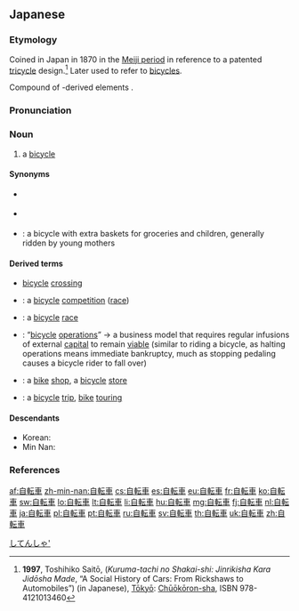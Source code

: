 ==Japanese==

===Etymology===
{{wikipedia|lang=ja}}
{{ja-kanjitab|じ|てん|しゃ|yomi=o}}
Coined in Japan in 1870 in the [[w:Meiji period|Meiji period]] in reference to a patented [[tricycle]] design.<ref>'''1997''', Toshihiko Saitō, {{lang|ja|くるまたちの社会史: 人力車から自動車まで}} (''Kuruma-tachi no Shakai-shi: Jinrikisha Kara Jidōsha Made'', “A Social History of Cars: From Rickshaws to Automobiles”) (in Japanese), [[w:Tokyo|Tōkyō]]: [[w:Chuokoron-Shinsha|Chūōkōron-sha]], ISBN 978-4121013460</ref> Later used to refer to [[bicycle]]s.

Compound of {{cog|zhx}}-derived elements {{compound|lang=ja|sort=してんしゃ'|自|tr1=ji|t1=self|転|tr2=ten|t2=rolling|pos2=simplified modern form of {{ja-l|轉}}|車|tr3=sha|t3=vehicle}}.

===Pronunciation===
{{ja-pron|じてんしゃ|y=go|acc=2|acc2=0|acc_ref=NHK,DJR|acc2_ref=NHK,DJR}}

===Noun===
{{ja-noun|count=台|じてんしゃ|kyu=自轉車|hhira=じてんしや}}

# a [[bicycle]]

====Synonyms====
* {{qualifier|slang}} {{ja-r|チャリンコ}}
* {{qualifier|slang}} {{ja-r|チャリ}}
* {{qualifier|slang}} {{ja-r|ママチャリ}}: a bicycle with extra baskets for groceries and children, generally ridden by young mothers

====Derived terms====
{{der-top}}
* {{ja-l|自転車横断帯|じてんしゃおうだんたい|jitensha ōdantai}} {{qualifier|road sign}} [[bicycle]] [[crossing]]
* {{ja-l|自転車競技|じてんしゃきょうぎ|jitensha kyōgi}}: a [[bicycle]] [[competition]] ([[race]])
* {{ja-l|自転車競走|じてんしゃきょうそう|jitensha kyōsō}}: a [[bicycle]] [[race]]
* {{ja-l|自転車操業|じてんしゃそうぎょう|jitensha sōgyō}}: “[[bicycle]] [[operations]]” → a business model that requires regular infusions of external [[capital]] to remain [[viable]] (similar to riding a bicycle, as halting operations means immediate bankruptcy, much as stopping pedaling causes a bicycle rider to fall over)
* {{ja-l|自転車屋|じてんしゃや|jitensha-ya}}: a [[bike]] [[shop]], a [[bicycle]] [[store]]
* {{ja-l|自転車旅行|じてんしゃりょこう|jitensha ryokō}}: a [[bicycle]] [[trip]], [[bike]] [[touring]]
{{der-bottom}}

====Descendants====
* Korean: {{ko-l|자전거}}
* Min Nan: {{zh-l|自轉車|tr=chū-choán-chhia}}

===References===
<references/>

[[Category:Japanese basic words|してんしゃ']]
{{catlangcode|ja|Vehicles|Cycling|Two|sort=してんしゃ'}}
[[af:自転車]]
[[zh-min-nan:自転車]]
[[cs:自転車]]
[[es:自転車]]
[[eu:自転車]]
[[fr:自転車]]
[[ko:自転車]]
[[sw:自転車]]
[[lo:自転車]]
[[lt:自転車]]
[[li:自転車]]
[[hu:自転車]]
[[mg:自転車]]
[[fj:自転車]]
[[nl:自転車]]
[[ja:自転車]]
[[pl:自転車]]
[[pt:自転車]]
[[ru:自転車]]
[[sv:自転車]]
[[th:自転車]]
[[uk:自転車]]
[[zh:自転車]]